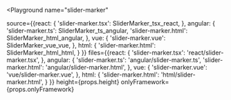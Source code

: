 

<Playground
  name="slider-marker"
  
  source={{react: {
             'slider-marker.tsx': SliderMarker_tsx_react,
           },
           angular: {
             'slider-marker.ts': SliderMarker_ts_angular,
             'slider-marker.html': SliderMarker_html_angular,
           },
           vue: {
             'slider-marker.vue': SliderMarker_vue_vue,
           },
           html: {
             'slider-marker.html': SliderMarker_html_html,
           }
}}
  files={{react: {
            'slider-marker.tsx': 'react/slider-marker.tsx',
          },
          angular: {
            'slider-marker.ts': 'angular/slider-marker.ts',
            'slider-marker.html': 'angular/slider-marker.html',
          },
          vue: {
            'slider-marker.vue': 'vue/slider-marker.vue',
          },
          html: {
            'slider-marker.html': 'html/slider-marker.html',
          }
}}
  height={props.height}
  onlyFramework={props.onlyFramework}
></Playground>
